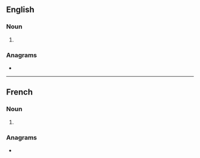 ==English==

===Noun===
{{head|en|noun form}}

# {{plural of|fermentation|lang=en}}

===Anagrams===
* {{anagrams|en|a=aeefimnnorstt|infantometers}}

----

==French==

===Noun===
{{head|fr|noun plural form|g=f}}

# {{plural of|fermentation|lang=fr}}

===Anagrams===
* {{l|fr|manifesteront}}